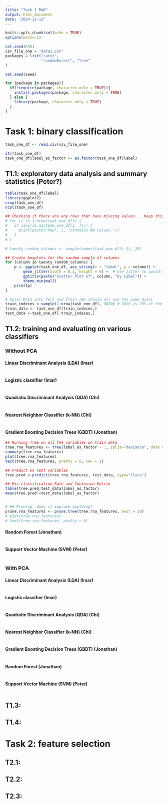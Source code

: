 ```yaml
---
title: "Task 1 RmD"
output: html_document
date: "2024-11-12"
---
```


```r
knitr::opts_chunk$set(echo = TRUE)
options(warn=-1)
```

```r
set.seed(445)
csv_file_one = "data1.csv"
packages = list("caret", 
                "randomForest", "tree"
)

```

```r
set.seed(seed)

for (package in packages){
  if(!require(package, character.only = TRUE)){
    install.packages(package, character.only = TRUE)
  } else {
    library(package, character.only = TRUE)
  }
}
```


# Task 1: binary classification

```r
task_one_df <- read.csv(csv_file_one)

str(task_one_df)
task_one_df$label_as_factor <- as.factor(task_one_df$label)
```


## T1.1: exploratory data analysis and summary statistics (Peter?)

```r
table(task_one_df$label)
library(ggplot2)
nrow(task_one_df)
ncol(task_one_df)

## Checking if there are any rows that have missing values... Keep this hashed unless you want to check, because it takes a while to run
# for (i in 1:nrow(task_one_df)) {
#   if (any(is.na(task_one_df[i, ]))) {
#     print(paste("Row", i, "contains NA values."))
#   }
# }

# twenty_random_columns <- sample(names(task_one_df)[-1], 20)

## Create boxplots for the random sample of columns
for (column in twenty_random_columns) {
    p <- ggplot(task_one_df, aes_string(x = "label", y = column)) +
        geom_jitter(width = 0.2, height = 0) +  # Use jitter to avoid overplotting
        ggtitle(paste("Scatter Plot of", column, "by Label")) +
        theme_minimal()
    print(p)
}

# Split Data into Test and Train (We should all use the same data)
train_indeces <-sample(1:nrow(task_one_df), 3829) # 3829 is 70% of the data
train_data <- task_one_df[train_indeces,]
test_data <-task_one_df[-train_indeces,]
```


## T1.2: training and evaluating on various classifiers

### Without PCA

#### Linear Discriminant Analysis (LDA) (Imar)

```r

```

#### Logistic classifier (Imar)

```r

```

#### Quadratic Discriminant Analysis (QDA) (Chi)

```r

```

#### Nearest Neighbor Classifier (k-NN) (Chi)

```r

```

#### Gradient Boosting Decision Trees (GBDT) (Jonathan)

```r
## Running Tree on all the variables on train data
tree.rna_features <- tree(label_as_factor ~ ., split="deviance", data = train_data)
summary(tree.rna_features)
plot(tree.rna_features)
text(tree.rna_features, pretty = 0, cex = 1)

## Predict on Test variables
tree.pred <-predict(tree.rna_features, test_data, type="class")

## Mis-classification Rate and Confusion Matrix
table(tree.pred,test_data$label_as_factor)
mean(tree.pred!=test_data$label_as_factor)


# ## Pruning, does it improve anything? 
prune.rna_features <- prune.tree(tree.rna_features, best = 20)
# plot(tree.rna_features)
# text(tree.rna_features, pretty = 0)


```

#### Random Forest (Jonathan)

```r

```

#### Support Vector Machine (SVM) (Peter)

```r

```


### With PCA

#### Linear Discriminant Analysis (LDA) (Imar)

```r

```

#### Logistic classifier (Imar)

```r

```

#### Quadratic Discriminant Analysis (QDA) (Chi)

```r

```

#### Nearest Neighbor Classifier (k-NN) (Chi)

```r

```

#### Gradient Boosting Decision Trees (GBDT) (Jonathan)

```r

```

#### Random Forest (Jonathan)

```r

```

#### Support Vector Machine (SVM) (Peter)

```r

```


## T1.3:

## T1.4:


# Task 2: feature selection

## T2.1:

## T2.2:

## T2.3:

